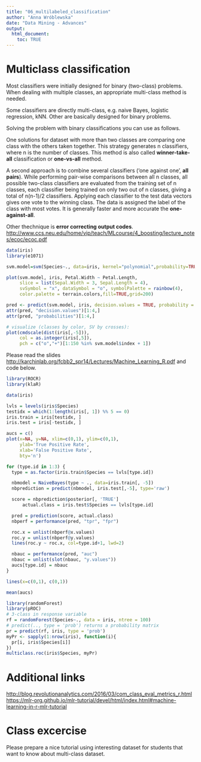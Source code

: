 ```yaml
---
title: "06_multilabeled_classification"
author: "Anna Wróblewska"
date: "Data Mining - Advances"
output: 
  html_document:
    toc: TRUE
---
```


# Multiclass classification
Most classifiers were initially designed for binary (two-class) problems. When dealing with multiple classes, an appropriate multi-class method is needed.

Some classifiers are directly multi-class, e.g. naive Bayes, logistic regression, kNN. Other are basically designed for binary problems.

Solving the problem with binary classifications you can use as follows.

One solutions for dataset with more than two classes are comparing one class with the others taken together. This strategy generates n classifiers, where n is the number of classes. This method is also called **winner-take-all** classification or **one-vs-all** method. 

A second approach is to combine several classifiers (‘one against one’, **all pairs**). While performing pair-wise comparisons between all n classes, all possible two-class classifiers are evaluated from the training set of n classes, each classifier being trained on only two out of n classes, giving a total of n(n-1)/2 classifiers. Applying each classifier to the test data vectors gives one vote to the winning class. The data is assigned the label of the class with most votes. It is generally faster and more accurate the **one-against-all**.

Other thechnique is **error correcting output codes**. <http://www.ccs.neu.edu/home/vip/teach/MLcourse/4_boosting/lecture_notes/ecoc/ecoc.pdf>

```r
data(iris)
library(e1071)

svm.model=svm(Species~., data=iris, kernel="polynomial",probability=TRUE)

plot(svm.model, iris, Petal.Width ~ Petal.Length,
     slice = list(Sepal.Width = 3, Sepal.Length = 4),
     svSymbol = "x", dataSymbol = "o", symbolPalette = rainbow(4),
     color.palette = terrain.colors,fill=TRUE,grid=200)

pred <- predict(svm.model, iris, decision.values = TRUE, probability = TRUE)
attr(pred, "decision.values")[1:4,]
attr(pred, "probabilities")[1:4,]

# visualize (classes by color, SV by crosses):
plot(cmdscale(dist(iris[,-5])),
     col = as.integer(iris[,5]),
     pch = c("o","+")[1:150 %in% svm.model$index + 1])

```
Please read the slides <http://karchinlab.org/fcbb2_spr14/Lectures/Machine_Learning_R.pdf> and code below.
```r
library(ROCR)
library(klaR)

data(iris)

lvls = levels(iris$Species)
testidx = which(1:length(iris[, 1]) %% 5 == 0) 
iris.train = iris[testidx, ]
iris.test = iris[-testidx, ]

aucs = c()
plot(x=NA, y=NA, xlim=c(0,1), ylim=c(0,1),
     ylab='True Positive Rate',
     xlab='False Positive Rate',
     bty='n')

for (type.id in 1:3) {
  type = as.factor(iris.train$Species == lvls[type.id])

  nbmodel = NaiveBayes(type ~ ., data=iris.train[, -5])
  nbprediction = predict(nbmodel, iris.test[,-5], type='raw')

  score = nbprediction$posterior[, 'TRUE']
      actual.class = iris.test$Species == lvls[type.id]

  pred = prediction(score, actual.class)
  nbperf = performance(pred, "tpr", "fpr")

  roc.x = unlist(nbperf@x.values)
  roc.y = unlist(nbperf@y.values)
  lines(roc.y ~ roc.x, col=type.id+1, lwd=2)

  nbauc = performance(pred, "auc")
  nbauc = unlist(slot(nbauc, "y.values"))
  aucs[type.id] = nbauc
}

lines(x=c(0,1), c(0,1))

mean(aucs)
```

```r
library(randomForest)
library(pROC)
# 3-class in response variable
rf = randomForest(Species~., data = iris, ntree = 100)
# predict(.., type = 'prob') returns a probability matrix
pr = predict(rf, iris, type = 'prob')
myPr <- sapply(1:nrow(iris), function(i){
  pr[i, iris$Species[i]]
})
multiclass.roc(iris$Species, myPr)
```

# Additional links
<http://blog.revolutionanalytics.com/2016/03/com_class_eval_metrics_r.html>
<https://mlr-org.github.io/mlr-tutorial/devel/html/index.html#machine-learning-in-r-mlr-tutorial>

# Class excercise

Please prepare a nice tutorial using interesting dataset for students that want to know about multi-class dataset.
